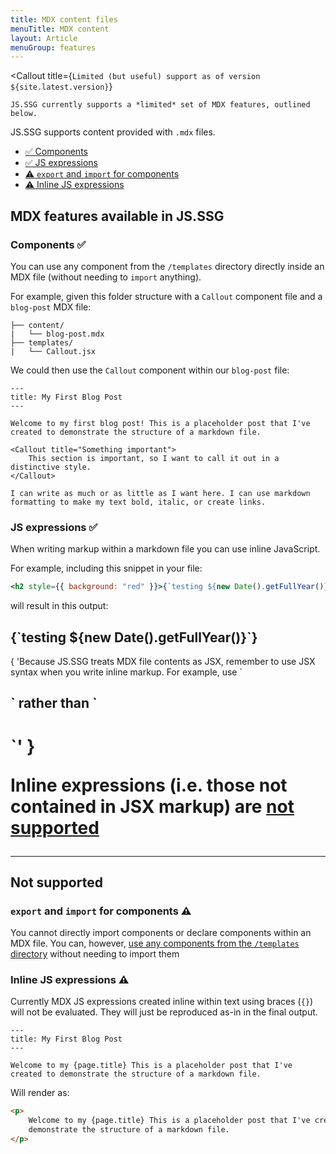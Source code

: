 ```yaml
---
title: MDX content files
menuTitle: MDX content
layout: Article
menuGroup: features
---
```


<Callout
    title={`Limited (but useful) support as of version ${site.latest.version}`}
>
    JS.SSG currently supports a *limited* set of MDX features, outlined below.
</Callout>

JS.SSG supports content provided with `.mdx` files.

-   [✅ Components](#components-)
-   [✅ JS expressions](#js-expressions-)
-   [⚠️ `export` and `import` for components](#export-and-import-for-components-️)
-   [⚠️ Inline JS expressions](#inline-js-expressions-️)

## MDX features available in JS.SSG

### Components ✅

You can use any component from the `/templates` directory directly inside an MDX file (without needing to `import` anything).

For example, given this folder structure with a `Callout` component file and a `blog-post` MDX file:

```
├── content/
|   └── blog-post.mdx
├── templates/
|   └── Callout.jsx
```

We could then use the `Callout` component within our `blog-post` file:

```
---
title: My First Blog Post
---

Welcome to my first blog post! This is a placeholder post that I've created to demonstrate the structure of a markdown file.

<Callout title="Something important">
    This section is important, so I want to call it out in a distinctive style.
</Callout>

I can write as much or as little as I want here. I can use markdown formatting to make my text bold, italic, or create links.
```

### JS expressions ✅

When writing markup within a markdown file you can use inline JavaScript.

For example, including this snippet in your file:

```jsx
<h2 style={{ background: "red" }}>{`testing ${new Date().getFullYear()}`}</p>
```

will result in this output:

<h2 style={{ background: "red" }}>{`testing ${new Date().getFullYear()}`}</h2>

<Callout title="In MDX use JSX markup syntax">
    {
        'Because JS.SSG treats MDX file contents as JSX, remember to use JSX syntax when you write inline markup. For example, use `<h2 style={{ fontSize: "2em" }}>` rather than `<h2 style="font-size: 2em;">`'
    }
</Callout>

Inline expressions (i.e. those not contained in JSX markup) are [not supported](#inline-js-expressions-️)

---

## Not supported

### `export` and `import` for components ⚠️

You cannot directly import components or declare components within an MDX file. You can, however, [use any components from the `/templates` directory](#components) without needing to import them

### Inline JS expressions ⚠️

Currently MDX JS expressions created inline within text using braces (`{}`) will not be evaluated. They will just be reproduced as-in in the final output.

```
---
title: My First Blog Post
---

Welcome to my {page.title} This is a placeholder post that I've created to demonstrate the structure of a markdown file.
```

Will render as:

```html
<p>
    Welcome to my {page.title} This is a placeholder post that I've created to
    demonstrate the structure of a markdown file.
</p>
```
